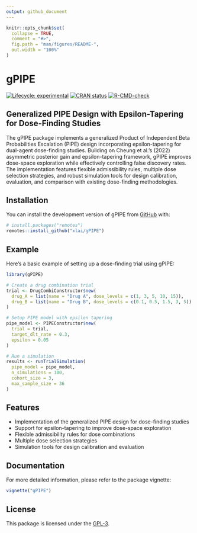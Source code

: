 ```yaml
---
output: github_document
---
```


<!-- README.md is generated from README.Rmd. Please edit that file -->

```r
knitr::opts_chunk$set(
  collapse = TRUE,
  comment = "#>",
  fig.path = "man/figures/README-",
  out.width = "100%"
)
```

# gPIPE

<!-- badges: start -->
[![Lifecycle: experimental](https://img.shields.io/badge/lifecycle-experimental-orange.svg)](https://lifecycle.r-lib.org/articles/stages.html#experimental)
[![CRAN status](https://www.r-pkg.org/badges/version/gPIPE)](https://CRAN.R-project.org/package=gPIPE)
[![R-CMD-check](https://github.com/xlai/gPIPE/actions/workflows/R-CMD-check.yaml/badge.svg)](https://github.com/xlai/gPIPE/actions/workflows/R-CMD-check.yaml)
<!-- badges: end -->

## Generalized PIPE Design with Epsilon-Tapering for Dose-Finding Studies

The gPIPE package implements a generalized Product of Independent Beta Probabilities Escalation (PIPE) design incorporating epsilon-tapering for dual-agent dose-finding studies. 
Building on Cheung et al.'s (2022) asymmetric posterior gain and epsilon-tapering framework, gPIPE improves dose-space exploration while effectively controlling false discovery rates. 
The implementation features flexible admissibility rules, multiple dose selection strategies, and robust simulation tools for design calibration, evaluation, and comparison with existing dose-finding methodologies.

## Installation

You can install the development version of gPIPE from [GitHub](https://github.com/) with:

```r
# install.packages("remotes")
remotes::install_github("xlai/gPIPE")
```

## Example

Here's a basic example of setting up a dose-finding trial using gPIPE:

```r
library(gPIPE)

# Create a drug combination trial
trial <- DrugCombiConstructor$new(
  drug_A = list(name = "Drug A", dose_levels = c(1, 3, 5, 10, 15)),
  drug_B = list(name = "Drug B", dose_levels = c(0.1, 0.5, 1.5, 3, 5))
)

# Setup PIPE model with epsilon tapering
pipe_model <- PIPEConstructor$new(
  trial = trial,
  target_dlt_rate = 0.3,
  epsilon = 0.05
)

# Run a simulation
results <- runTrialSimulation(
  pipe_model = pipe_model,
  n_simulations = 100,
  cohort_size = 3,
  max_sample_size = 36
)
```

## Features

- Implementation of the generalized PIPE design for dose-finding studies
- Support for epsilon-tapering to improve dose-space exploration
- Flexible admissibility rules for dose combinations
- Multiple dose selection strategies
- Simulation tools for design calibration and evaluation

## Documentation

For more detailed information, please refer to the package vignette:

```r
vignette("gPIPE")
```

## License

This package is licensed under the [GPL-3](https://www.gnu.org/licenses/gpl-3.0.en.html).